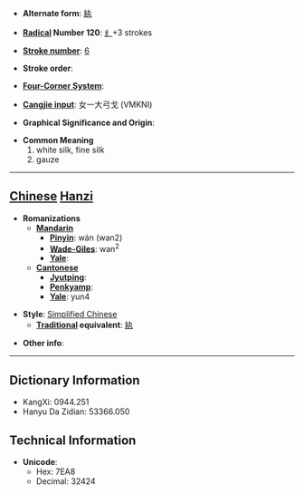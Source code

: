 * '''Alternate form''': [[紈]]

* '''[[Wiktionary:Chinese radical index| Radical]] Number 120''': [[Wiktionary:Chinese radical index 纟|纟]]+3 strokes

* '''[[Wiktionary:Chinese total strokes index|Stroke number]]''': [[Wiktionary:Chinese total strokes index 6|6]]

* '''Stroke order''': 

* '''[[Wiktionary:Chinese four corner index|Four-Corner System]]''': 

* '''[[Wiktionary:Chinese Cangjie index|Cangjie input]]''': 女一大弓戈 (VMKNI)

* '''Graphical Significance and Origin''': 

* '''Common Meaning'''
*#white silk, fine silk
*# gauze


----

== [[Chinese]] [[Hanzi]] ==

* '''Romanizations'''
** '''[[Mandarin]]'''
*** '''[[Pinyin]]''': wán (wan2)
*** '''[[Wade-Giles]]''': wan<sup>2</sup>
*** '''[[Yale]]''': 
** '''[[Cantonese]]'''
*** '''[[Jyutping]]''':
*** '''[[Penkyamp]]''': 
*** '''[[Yale]]''': yun4

* '''Style''': [[Simplified Chinese]] 
** '''[[Traditional Chinese|Traditional]] equivalent''': [[紈]]

* '''Other info''': 

----

== Dictionary Information ==

* KangXi: 0944.251
* Hanyu Da Zidian: 53366.050

== Technical Information ==

* '''Unicode''':
** Hex: 7EA8
** Decimal: 32424